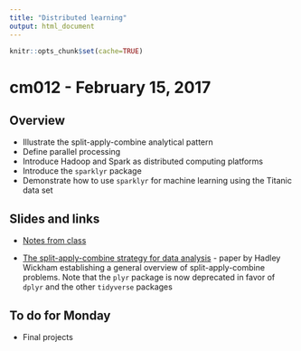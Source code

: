 ```yaml
---
title: "Distributed learning"
output: html_document
---
```


```r
knitr::opts_chunk$set(cache=TRUE)
```

# cm012 - February 15, 2017

## Overview

* Illustrate the split-apply-combine analytical pattern
* Define parallel processing
* Introduce Hadoop and Spark as distributed computing platforms
* Introduce the `sparklyr` package
* Demonstrate how to use `sparklyr` for machine learning using the Titanic data set

## Slides and links

* [Notes from class](distrib-comp_01.html)

* [The split-apply-combine strategy for data analysis](http://www.jstatsoft.org/v40/i01/paper) - paper by Hadley Wickham establishing a general overview of split-apply-combine problems. Note that the `plyr` package is now deprecated in favor of `dplyr` and the other `tidyverse` packages

## To do for Monday

* Final projects

